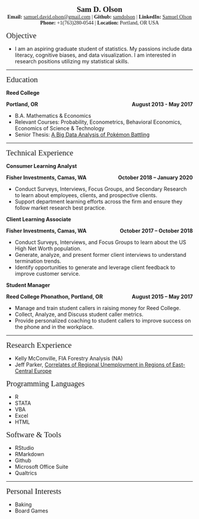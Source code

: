 <center><span style="font-family:Didot; font-size:1.5em;">**Sam D. Olson** </span></center>


<center><span style="font-family:Didot; font-size:1em;"> **Email:** [samuel.david.olson@gmail.com](samuel.david.olson@gmail.com) | **Github:** [samdolson](http://github.com/samdolson) | **LinkedIn:** [Samuel Olson](https://www.linkedin.com/in/samuel-olson-108b73135/)</span></center>

<center><span style="font-family:Didot; font-size:1em;"> **Phone:** +1(763)280-0544 | **Location:** Portland, OR USA </span></center>

<span style="font-family:Didot; font-size:1.5em;">  Objective  </span>

* I am an aspiring graduate student of statistics. My passions include data literacy, cognitive biases, and data visualization. I am interested in research positions utilizing my statistical skills. 

------

<span style="font-family:Didot; font-size:1.5em; font-size:;">  Education  </span>
<br />

**Reed College**
<p style="text-align:left;"> **Portland, OR** <span style="float:right;"> **August 2013 - May 2017 ** </span> </p>
   
* B.A. Mathematics & Economics
* Relevant Courses: Probability, Econometrics, Behavioral Economics, Economics of Science & Technology
* Senior Thesis: [A Big Data Analysis of Pokémon Battling](https://github.com/samuelolson/reed-thesis/blob/master/docs/thesis.pdf)

------

<span style="font-family:Didot; font-size:1.5em ;"> Technical Experience  </span>
<br />

**Consumer Learning Analyst**
<p style="text-align:left;"> **Fisher Investments, Camas, WA** <span style="float:right;"> **October 2018 – January 2020** </span> </p>

* Conduct Surveys, Interviews, Focus Groups, and Secondary Research to learn about employees, clients, and prospective clients.
* Support department learning efforts across the firm and ensure they follow market research best practice.

**Client Learning Associate**
<p style="text-align:left;"> **Fisher Investments, Camas, WA** <span style="float:right;"> **October 2017 – October 2018** </span> </p>

* Conduct Surveys, Interviews, and Focus Groups to learn about the US High Net Worth population. 
* Generate, analyze, and present former client interviews to understand termination trends. 
* Identify opportunities to generate and leverage client feedback to improve customer service. 

**Student Manager**
<p style="text-align:left;"> **Reed College Phonathon, Portland, OR** <span style="float:right;"> **August 2015 – May 2017 ** </span> </p>

* Manage and train student callers in raising money for Reed College. 
* Collect, Analyze, and Discuss student caller metrics. 
* Provide personalized coaching to student callers to improve success on the phone and in the workplace. 

------

<span style="font-family:Didot; font-size:1.5em;">  Research Experience  </span>
<br />

* Kelly McConville, FIA Forestry Analysis (NA)
* Jeff Parker, [Correlates of Regional Unemployment in Regions of East-Central Europe](https://www.reed.edu/economics/parker/Parker_WEA_Paper.pdf)

<span style="font-family:Didot; font-size:1.5em;">  Programming Languages  </span>
<br />

* R
* STATA
* VBA
* Excel
* HTML

<span style="font-family:Didot; font-size:1.5em;">  Software & Tools  </span>
<br />

* RStudio
* RMarkdown
* Github
* Microsoft Office Suite
* Qualtrics

------

<span style="font-family:Didot; font-size:1.5em;">  Personal Interests  </span>
<br />

* Baking
* Board Games